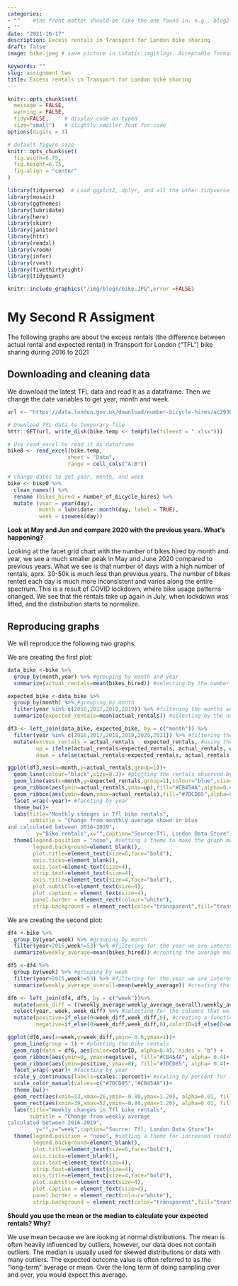 ```yaml
---
categories:  
- ""    #the front matter should be like the one found in, e.g., blog2.md. It cannot be like the normal Rmd we used
- ""
date: "2021-10-17"
description: Excess rentals in Transport for London bike sharing 
draft: false
image: bike.jpeg # save picture in \static\img\blogs. Acceptable formats= jpg, jpeg, or png . Your iPhone pics wont work

keywords: ""
slug: assignment_two 
title: Excess rentals in Transport for London bike sharing
---
```



```r
knitr::opts_chunk$set(
  message = FALSE, 
  warning = FALSE, 
  tidy=FALSE,     # display code as typed
  size="small")   # slightly smaller font for code
options(digits = 3)

# default figure size
knitr::opts_chunk$set(
  fig.width=6.75, 
  fig.height=6.75,
  fig.align = "center"
)
```


```r

library(tidyverse)  # Load ggplot2, dplyr, and all the other tidyverse packages
library(mosaic)
library(ggthemes)
library(lubridate)
library(here)
library(skimr)
library(janitor)
library(httr)
library(readxl)
library(vroom)
library(infer)
library(rvest)
library(fivethirtyeight)
library(tidyquant)

```

```r
knitr::include_graphics("/img/blogs/bike.JPG",error =FALSE)
```

# My Second R Assigment 

The following graphs are about the excess rentals (the difference between actual rental and expected rental) in Transport for London ("TFL") bike sharing during 2016 to 2021


## Downloading and cleaning data
We download the latest TFL data and read it as a dataframe. Then we change the date variables to get year, month and week. 

```r
url <- "https://data.london.gov.uk/download/number-bicycle-hires/ac29363e-e0cb-47cc-a97a-e216d900a6b0/tfl-daily-cycle-hires.xlsx"

# Download TFL data to temporary file
httr::GET(url, write_disk(bike.temp <- tempfile(fileext = ".xlsx")))

# Use read_excel to read it as dataframe
bike0 <- read_excel(bike.temp,
                   sheet = "Data",
                   range = cell_cols("A:B"))

# change dates to get year, month, and week
bike <- bike0 %>% 
  clean_names() %>% 
  rename (bikes_hired = number_of_bicycle_hires) %>% 
  mutate (year = year(day),
          month = lubridate::month(day, label = TRUE),
          week = isoweek(day))
```

**Look at May and Jun and compare 2020 with the previous years. What's happening?**

Looking at the facet grid chart with the number of bikes hired by month and year, we see a much smaller peak in May and June 2020 compared to previous years. What we see is that number of days with a high number of rentals, aprx. 30-50k is much less than previous years. The number of bikes rented each day is much more inconsistent and varies along the entire spectrum. This is a result of COVID lockdown, where bike usage patterns changed. We see that the rentals take up again in July, when lockdown was lifted, and the distribution starts to normalize.  

## Reproducing graphs
We will reproduce the following two graphs.

We are creating the first plot:
```r
data_bike <-bike %>%
  group_by(month,year) %>% #grouping by month and year
  summarize(actual_rentals=mean(bikes_hired)) #selecting by the number of bikes hired to create the number of bikes hired by every month of each year

expected_bike <-data_bike %>%
  group_by(month) %>% #grouping by month
  filter(year %in% c(2016,2017,2018,2019)) %>% #filtering the months we want to analyse
  summarize(expected_rentals=mean(actual_rentals)) #selecting by the number of bikes hired to create the number of bikes hired by every month overall no matter the year

df3 <- left_join(data_bike, expected_bike, by = c("month")) %>% 
  filter(year %in% c(2016,2017,2018,2019,2020,2021)) %>% #filtering the months we want to analyse
  mutate(excess_rentals = actual_rentals - expected_rentals, #using the mutate function to obtain the excess rentals
         up = ifelse(actual_rentals>expected_rentals, actual_rentals, expected_rentals), #using the mutate function to obtain the excess rentals
         down = ifelse(actual_rentals<expected_rentals, actual_rentals, expected_rentals)) #using the mutate function to obtain the deficit rentals

ggplot(df3,aes(x=month,y=actual_rentals,group=1))+
  geom_line(colour="black",size=0.2)+ #plotting the rentals observed by month
  geom_line(aes(x=month,y=expected_rentals,group=1),colour="blue",size=1)+ #plotting the expected rentals by month
  geom_ribbon(aes(ymin=actual_rentals,ymax=up),fill="#CB454A",alpha=0.4)+ #filling in green the excess of bike rentals
  geom_ribbon(aes(ymin=down,ymax=actual_rentals),fill="#7DCD85",alpha=0.4)  + #filling in red the deficit of bike rentals
  facet_wrap(~year)+ #faceting by year
  theme_bw()+
  labs(title="Monthly changes in Tfl bike rentals",
       subtitle = "Change from monthly average shown in blue
and calculated between 2016-2019",
         y="Bike rentals",x="",caption="Source:Tfl, London Data Store")+
  theme(legend.position = "none", #setting a theme to make the graph more easily readable
        legend.background=element_blank(),
        plot.title=element_text(size=6,face="bold"),
        axis.ticks=element_blank(),
        axis.text=element_text(size=4),
        strip.text=element_text(size=4),
        axis.title=element_text(size=4,face="bold"),
        plot.subtitle=element_text(size=4),
        plot.caption = element_text(size=4),
        panel.border = element_rect(colour="white"),
        strip.background = element_rect(color="transparent",fill="transparent"))

```


We are creating the second plot:

```r
df4 <-bike %>%
  group_by(year,week) %>% #grouping by month
  filter(year>2015,week!=53) %>% #filtering for the year we are interested in and setting the number of weeks
  summarize(weekly_average=mean(bikes_hired)) #creating the average mean of bikes hired by every week of each year

df5 <-df4 %>%
  group_by(week) %>% #grouping by week
  filter(year>2015,week!=53) %>% #filtering for the year we are interested in and setting the number of weeks
  summarize(weekly_average_overall=mean(weekly_average)) #creating the average mean of bikes hired every week no matter the year

df6 <- left_join(df4, df5, by = c("week"))%>% 
  mutate(week_diff = ((weekly_average-weekly_average_overall)/weekly_average_overall))%>% #creating the difference of expected bike rentals vs actual bikes rental
  select(year, week, week_diff) %>% #selecting for the columns that we will use
  mutate(positive=if_else(0<week_diff,week_diff,0), #creating a function to calculate the bike rentals deficit
         negative=if_else(0>week_diff,week_diff,0),colorID=if_else(0<week_diff,"#7DCD85","#CB454A"))  #creating a function to calculate the bike rentals excess

ggplot(df6,aes(x=week,y=week_diff,ymin=-0.6,ymax=1))+
  geom_line(group = 1) + #plotting the bike rentals
  geom_rug(data = df6, aes(color=colorID, alpha=0.4), sides = "b") + 
  geom_ribbon(aes(ymin=0, ymax=negative), fill="#CB454A", alpha= 0.4)+ #colouring the deficit of bikes rentals in red
  geom_ribbon(aes(ymin=positive, ymax=0), fill="#7DCD85", alpha= 0.4)+ #colouring the excess of bikes rentals in green
  facet_wrap(~year)+ #faceting by year
  scale_y_continuous(labels=scales::percent)+ #scaling by percent for increased readibility
  scale_color_manual(values=c("#7DCD85","#CB454A"))+
  theme_bw()+
  geom_rect(aes(xmin=13,xmax=26,ymin=-0.80,ymax=1.20), alpha=0.01, fill="gray")+ #colouring Q2 in gray
  geom_rect(aes(xmin=39,xmax=52,ymin=-0.80,ymax=1.20), alpha=0.01, fill="gray")+ #colouring G4 in gray
  labs(title="Weekly changes in Tfl bike rentals",
       subtitle = "Change from weekly average
calculated between 2016-2019",
         y="",x="week",caption="Source: Tfl, London Data Store")+
  theme(legend.position = "none", #setting a theme for increased readibility
        legend.background=element_blank(),
        plot.title=element_text(size=6,face="bold"),
        axis.ticks=element_blank(),
        axis.text=element_text(size=4),
        strip.text=element_text(size=4),
        axis.title=element_text(size=4,face="bold"),
        plot.subtitle=element_text(size=4),
        plot.caption = element_text(size=4),
        panel.border = element_rect(colour="white"),
        strip.background = element_rect(color="transparent",fill="transparent"))

```


**Should you use the mean or the median to calculate your expected rentals? Why?**

We use mean because we are looking at normal distributions. The mean is often heavily influenced by outliers, however, our data does not contain outliers. The median is usually used for skewed distributions or data with many outliers. The expected outcome value is often referred to as the “long-term” average or mean. Over the long term of doing sampling over and over, you would expect this average. 




